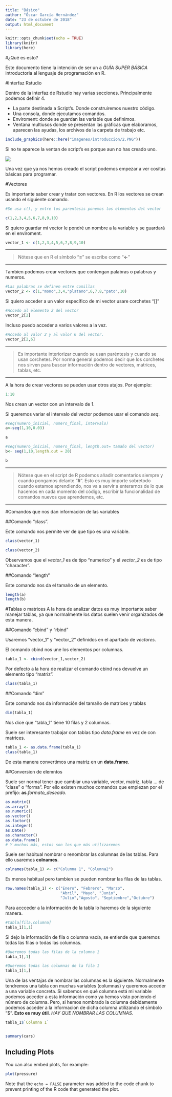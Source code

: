 ```yaml
---
title: "Básico"
author: "Óscar García Hernández"
date: "23 de octubre de 2018"
output: html_document
---
```


```r
knitr::opts_chunk$set(echo = TRUE)
library(knitr)
library(here)
```

#¿Qué es esto? 

Este documento tiene la intención de ser un a *GUÍA SUPER BÁSICA* introductoria al lenguaje de programación en R. 

#Interfaz Rstudio 

Dentro de la interfaz de Rstudio hay varias secciones. Principalmente podemos definir 4. 

* La parte destinada a Script's. Donde construiremos nuestro código.
* Una consola, donde ejecutamos comandos. 
* Enviroment: donde se guardan las variable que definimos. 
* Ventana multiusos donde se presentan las gráficas que elaboramos, aparecen las ayudas, los archivos de la carpeta de trabajo etc. 

```r
include_graphics(here::here("imagenes/introduccion/2.PNG"))

```

Si no te aparece la ventan de script's es porque aun no has creado uno. 


![](C:/Users/Oscar/Documents/App_Anemometros/imagenes/introduccion/1.png)


Una vez que ya nos hemos creado el script podemos empezar a ver cositas básicas para programar. 

#Vectores

Es importante saber crear y tratar con vectores. En R los vectores se crean usando el siguiente comando. 

```r
#Se usa c(), y entre los parentesis ponemos los elementos del vector 

c(1,2,3,4,5,6,7,8,9,10)
```

Si quiero guardar mi vector le pondré un nombre a la variable y se guardará en el enviroment. 

```r
vector_1 <- c(1,2,3,4,5,6,7,8,9,10)

```

***
> Nótese que en R el símbolo "**=**" se escribe como "**<-**"

***

Tambien podemos crear vectores que contengan palabras o palabras y numeros.  

```r
#Las palabras se definen entre comillas
vector_2 <- c(1,"mono",3,4,"platano",6,7,8,"pato",10)
```

Si quiero acceder a un valor específico de mi vector usare corchetes "[]"
```r
#Accedo al elemento 2 del vector
vector_2[2]
```

Incluso puedo acceder a varios valores a la vez. 

```r
#Accedo al valor 2 y al valor 6 del vector. 
vector_2[2,6]
```

*** 
>Es importante interiorizar cuando se usan paréntesis y cuando se usan corchetes. Por norma general podemos decir que los corchetes nos sirven para buscar información dentro de vectores, matrices, tablas, etc.

*** 



A la hora de crear vectores se pueden usar otros atajos. Por ejemplo: 
```r
1:10
```

Nos crean un vector con un intervalo de 1.

Si queremos variar el intervalo del vector podemos usar el comando *seq*. 

```r
#seq(numero_inicial, numero_final, intervalo)
a<-seq(1,10,0.03)
```
```r
a

```


```r
#seq(numero_inicial, numero_final, length.out= tamaño del vector)
b<- seq(1,10,length.out = 20)
```
```r
b

```

*** 

>Nótese que en el script de R podemos añadir comentarios siempre y cuando pongamos delante "**#**". Esto es muy importe sobretodo cuando estamos aprendiendo, nos va a servir a enterarnos de lo que hacemos en cada momento del código, escribir la funcionalidad de comandos nuevos que aprendemos, etc.

***


#Comandos que nos dan información de las variables

##Comando "class". 

Este comando nos permite ver de que tipo es una variable. 

```r
class(vector_1)

class(vector_2)
```

Observamos que el *vector_1* es de tipo "numerico" y el *vector_2* es de tipo "character". 

##Comando "length"

Este comando nos da el tamaño de un elemento.

```r
length(a)
length(b)
```



#Tablas o matrices
A la hora de analizar datos es muy importante saber manejar tablas, ya que normalmente los datos suelen venir organizados de esta manera. 

##Comando "cbind" y "rbind"

Usaremos "vector_1" y "vector_2" definidos en el apartado de *vectores*. 

El comando cbind nos une los elementos por columnas. 
```r
tabla_1 <- cbind(vector_1,vector_2) 
```

Por defecto a la hora de realizar el comando cbind nos devuelve un elemento tipo "matriz". 

```r
class(tabla_1)
```

##Comando "dim"

Este comando nos da información del tamaño de matrices y tablas

```r
dim(tabla_1)
```

Nos dice que "tabla_1" tiene 10 filas y 2 columnas. 

Suele ser interesante trabajar con tablas tipo *data.frame* en vez de con matrices. 

```r
tabla_1 <- as.data.frame(tabla_1)
class(tabla_1)
```

De esta manera convertimos una matriz en un **data.frame**. 

##Conversion de elemntos

Suele ser normal tener que cambiar una variable, vector, matriz, tabla ... de "clase" o "forma". Por ello existen muchos comandos que empiezan por el prefijo: **as**.*formato_deseado*. 

```r
as.matrix()
as.array()
as.numeric()
as.vector()
as.factor()
as.integer()
as.Date()
as.character()
as.data.frame()
# Y muchos más, estos son los que más utilizaremos
```

Suele ser habitual nombrar o renombrar las columnas de las tablas. Para ello usaremos **colnames**. 

```r
colnames(tabla_1) <- c("Columna 1", "Columna2")
```

Es menos habitual pero tambien se pueden nombrar las filas de las tablas. 

```r
row.names(tabla_1) <- c("Enero", "Febrero", "Marzo",
                        "Abril", "Mayo", "Junio",
                        "Julio","Agosto", "Septiembre","Octubre") 
```

Para accceder a la información de la tabla lo haremos de la siguiente manera. 

```r
#tabla[fila,columna]
tabla_1[1,1]

```

Si dejo la información de fila o columna vacía, se entiende que queremos todas las filas o todas las columnas. 


```r
#Queremos todas las filas de la columna 1
tabla_1[,1]

#Queremos todas las columnas de la fila 1
tabla_1[1,]
```



Una de las ventajas de nombrar las columnas es la siguiente. Normalmente tendremos una tabla con muchas variables (columnas) y queremos acceder a una variable concreta. Si sabemos en qué columna está mi variable podemos acceder a esta información como ya hemos visto poniendo el número de columna. Pero, si hemos nombrado la columna debidamente podemos acceder a la informacion de dicha columna utilizando el símbolo "$". **Esto es muy útil**. *HAY QUE NOMBRAR LAS COLUMNAS.*

```r
tabla_1$`Columna 1`
```


```r

```

```r
summary(cars)
```

## Including Plots

You can also embed plots, for example:

```r
plot(pressure)
```

Note that the `echo = FALSE` parameter was added to the code chunk to prevent printing of the R code that generated the plot.
